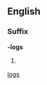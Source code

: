 ==English==

===Suffix===
'''-logs''' {{p}}

# {{plural of|[[-log#English|-log]]}}

[[Category:English suffixes|logs]]